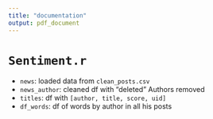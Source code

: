 ---
title: "documentation"
output: pdf_document
---
# `Sentiment.r`

* `news`: loaded data from `clean_posts.csv`
* `news_author`: cleaned df with "deleted" Authors removed
* `titles`: df with `[author, title, score, uid]`
* `df_words`: df of words by author in all his posts